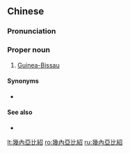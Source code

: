 {{also|几内亚比绍}}
==Chinese==
{{zh-forms|s=几内亚比绍|type=32}}

===Pronunciation===
{{zh-pron
|m=Jǐnèi亞 Bǐshào
|c=gei1 noi6 aa3 bei2 siu6
|mn=qz,xm,zz:Kí-lōe-a-pí-siāu
|cat=pn
}}

===Proper noun===
{{zh-proper noun}}

# {{lb|zh|Mainland China}} [[Guinea-Bissau]]

====Synonyms====
* {{qualifier|Taiwan}} {{zh-l|幾內亞比索}}

====See also====
* {{zh-l|幾內亞}}

{{zh-cat|Countries}}

[[lt:幾內亞比紹]]
[[ro:幾內亞比紹]]
[[ru:幾內亞比紹]]